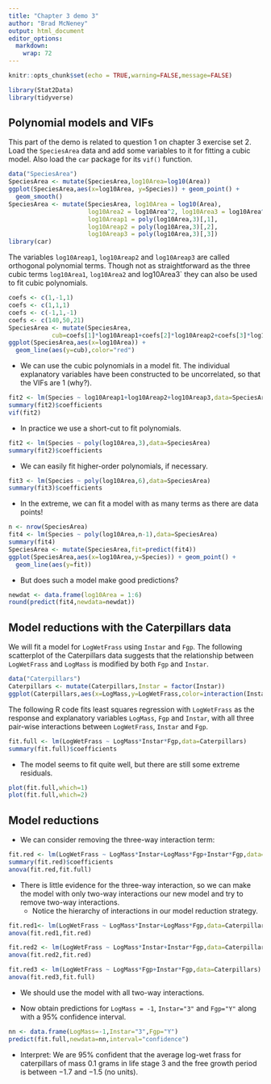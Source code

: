 ```yaml
---
title: "Chapter 3 demo 3"
author: "Brad McNeney"
output: html_document
editor_options: 
  markdown: 
    wrap: 72
---
```


```r
knitr::opts_chunk$set(echo = TRUE,warning=FALSE,message=FALSE)
```

```r
library(Stat2Data)
library(tidyverse)
```

## Polynomial models and VIFs

This part of the demo is related to question 1 on chapter 3 exercise set
2. Load the `SpeciesArea` data and add some variables to it for fitting
a cubic model. Also load the `car` package for its `vif()` function.

```r
data("SpeciesArea")
SpeciesArea <- mutate(SpeciesArea,log10Area=log10(Area))
ggplot(SpeciesArea,aes(x=log10Area, y=Species)) + geom_point() +
  geom_smooth()
SpeciesArea <- mutate(SpeciesArea, log10Area = log10(Area),
                      log10Area2 = log10Area^2, log10Area3 = log10Area^3,
                      log10Areap1 = poly(log10Area,3)[,1],
                      log10Areap2 = poly(log10Area,3)[,2],
                      log10Areap3 = poly(log10Area,3)[,3])
library(car)
```

The variables `log10Areap1`, `log10Areap2` and `log10Areap3` are called
orthogonal polynomial terms. Though not as straightforward as the three
cubic terms `log10Area1`, `log10Area2` and log10Area3\` they can also be
used to fit cubic polynomials.

```r
coefs <- c(1,-1,1)
coefs <- c(1,1,1)
coefs <- c(-1,1,-1)
coefs <- c(140,50,21)
SpeciesArea <- mutate(SpeciesArea,
            cub=coefs[1]*log10Areap1+coefs[2]*log10Areap2+coefs[3]*log10Areap3)
ggplot(SpeciesArea,aes(x=log10Area)) +
  geom_line(aes(y=cub),color="red")
```

-   We can use the cubic polynomials in a model fit. The individual
    explanatory variables have been constructed to be uncorrelated, so
    that the VIFs are 1 (why?).

```r
fit2 <- lm(Species ~ log10Areap1+log10Areap2+log10Areap3,data=SpeciesArea)
summary(fit2)$coefficients
vif(fit2)
```

-   In practice we use a short-cut to fit polynomials.

```r
fit2 <- lm(Species ~ poly(log10Area,3),data=SpeciesArea)
summary(fit2)$coefficients
```

-   We can easily fit higher-order polynomials, if necessary.

```r
fit3 <- lm(Species ~ poly(log10Area,6),data=SpeciesArea)
summary(fit3)$coefficients
```

-   In the extreme, we can fit a model with as many terms as there are
    data points!

```r
n <- nrow(SpeciesArea)
fit4 <- lm(Species ~ poly(log10Area,n-1),data=SpeciesArea)
summary(fit4)
SpeciesArea <- mutate(SpeciesArea,fit=predict(fit4))
ggplot(SpeciesArea,aes(x=log10Area,y=Species)) + geom_point() +
  geom_line(aes(y=fit))
```

-   But does such a model make good predictions?

```r
newdat <- data.frame(log10Area = 1:6)
round(predict(fit4,newdata=newdat))
```

## Model reductions with the Caterpillars data

We will fit a model for `LogWetFrass` using `Instar` and `Fgp`. The
following scatterplot of the Caterpillars data suggests that the
relationship between `LogWetFrass` and `LogMass` is modified by both
`Fgp` and `Instar`.

```r
data("Caterpillars")
Caterpillars <- mutate(Caterpillars,Instar = factor(Instar))
ggplot(Caterpillars,aes(x=LogMass,y=LogWetFrass,color=interaction(Instar,Fgp)))  +  geom_point() + geom_smooth(method="lm")
```

The following R code fits least squares regression with `LogWetFrass` as
the response and explanatory variables `LogMass`, `Fgp` and `Instar`,
with all three pair-wise interactions between `LogWetFrass`, `Instar`
and `Fgp`.

```r
fit.full <- lm(LogWetFrass ~ LogMass*Instar*Fgp,data=Caterpillars)
summary(fit.full)$coefficients
```

-   The model seems to fit quite well, but there are still some extreme
    residuals.

```r
plot(fit.full,which=1)
plot(fit.full,which=2)
```

## Model reductions

-   We can consider removing the three-way interaction term:

```r
fit.red <- lm(LogWetFrass ~ LogMass*Instar+LogMass*Fgp+Instar*Fgp,data=Caterpillars)
summary(fit.red)$coefficients
anova(fit.red,fit.full)
```

-   There is little evidence for the three-way interaction, so we can
    make the model with only two-way interactions our new model and try
    to remove two-way interactions.
    -   Notice the hierarchy of interactions in our model reduction
        strategy.

```r
fit.red1<- lm(LogWetFrass ~ LogMass*Instar+LogMass*Fgp,data=Caterpillars)
anova(fit.red1,fit.red)
```

```r
fit.red2 <- lm(LogWetFrass ~ LogMass*Instar+Instar*Fgp,data=Caterpillars)
anova(fit.red2,fit.red)
```

```r
fit.red3 <- lm(LogWetFrass ~ LogMass*Fgp+Instar*Fgp,data=Caterpillars)
anova(fit.red3,fit.full)
```

-   We should use the model with all two-way interactions.

-   Now obtain predictions for `LogMass = -1`, `Instar="3"` and
    `Fgp="Y"` along with a 95% confidence interval.

```r
nn <- data.frame(LogMass=-1,Instar="3",Fgp="Y")
predict(fit.full,newdata=nn,interval="confidence")
```

-   Interpret: We are 95% confident that the average log-wet frass for
    caterpillars of mass 0.1 grams in life stage 3 and the free growth
    period is between $-1.7$ and $-1.5$ (no units).
